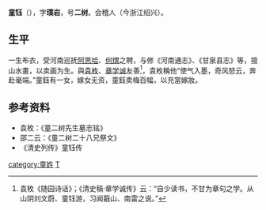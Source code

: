 '''童钰'''（{{bd|1721年||1782年}}），字'''璞岩'''，号'''二树'''。会稽人（今浙江绍兴）。

== 生平 ==
一生布衣，受河南巡抚[[阿思哈|阿思哈]]、[[何煟|何煟]]之聘，与修《河南通志》、《甘泉县志》等，擅山水畫，以卖画为生。與[[袁枚|袁枚]]、[[章学诚|章学诚]]友善<ref>袁枚《随园诗话》；《清史稿·章学诚传》云：“自少读书，不甘为章句之学。从山阴刘文蔚、童钰游，习闻蕺山、南雷之说。”</ref>，袁枚稱他“使气入墨，奇风怒云，奔赴毫端。”童鈺有一女，嫁女无资，童鈺卖梅百幅，以充當嫁妝。

== 参考资料 ==
{{reflist}}
*袁枚：《童二树先生墓志铭》
*邵二云：《童二树二十八兄祭文》
*《清史列传》童钰传

{{Authority control}}

{{DEFAULTSORT:}}
[[category:童姓|category:童姓]]
[[category:清朝畫家|T]]